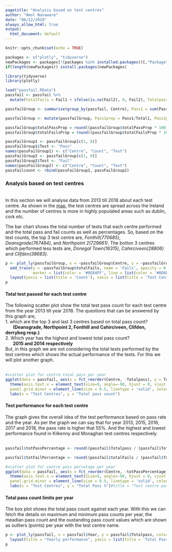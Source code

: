 ```yaml
---
pagetitle: "Analysis based on test centres"
author: "Amol Nanaware"
date: "06/12/2019"
always_allow_html: true
output:
  html_document: default
---
```


```r
knitr::opts_chunk$set(echo = TRUE)
```

```r
packages <- c("plotly", "tidyverse")
newPackages <- packages[!(packages %in% installed.packages()[,"Package"])]
if(length(newPackages)) install.packages(newPackages)

library(tidyverse)
library(plotly)

```

```r
load("passfail.RData")
passfail <- passfail %>% 
  mutate(totalFails = Fail1 + ifelse(is.na(Fail2), 0, Fail2), Totalpass = Pass1 + ifelse(is.na(Pass2), 0, Pass2))
```


```r

passfailGroup <- summarise(group_by(passfail, Centre), Pass1 = sum(Pass1), Fail1 = sum(Fail1), Total1 = sum(Total1), Pass2 = sum(Pass2, na.rm = T), Fail2 = sum(Fail2, na.rm = T), Total2 = sum(Total2, na.rm = T), Totalpass = sum(Totalpass), totalFails = sum(totalFails))

passfailGroup <- mutate(passfailGroup, Pass1prop = Pass1/Total1, Pass2prop = Pass2/Total2, totalPassProp = (Totalpass / (Total1 + Total2)), totalFailsProp = (totalFails / (Total1 + Total2)))

```


```r
passfailGroup$totalPassProp = round((passfailGroup$totalPassProp * 100), digits = 2)
passfailGroup$totalFailsProp = round((passfailGroup$totalFailsProp * 100), digits = 2)

passFailGroup1 <- passfailGroup[c(1, 8)]
passFailGroup1$Test <- "Pass"
names(passFailGroup1) <- c("Centre", "Count", "Test")
passFailGroup2 <- passfailGroup[c(1, 9)]
passFailGroup2$Test <- "Fail"
names(passFailGroup2) <- c("Centre", "Count", "Test")
passFailcount <- rbind(passFailGroup1, passFailGroup2)
```

### Analysis based on test centres
<br/>In this section we will analyse data from 2013 till 2018 about each test centre. As shown in the <a href = "https://github.com/NanawareAmol/R-project_Road-safety/blob/master/Result/loc_spread_across_ireland.JPG">map</a>, the test centres are spread across the Ireland and the number of centres is more in highly populated areas such as dublin, cork etc. 

The bar chart shows the total number of tests that each centre performed and the total pass and fail counts as well as percentages. So, based on the test counts, the top 3 test centre are, *Fonthill(770685)*, *Deansgrade(767484)*, and *Northpoint 2(729661)*. The botton 3 centres which performed less tests are, *Donegal Town(16315)*, *Cahirciveen(28806)* and *Clifden(38683)*.

```r
p <- plot_ly(passfailGroup, x = ~passfailGroup$Centre, y = ~passfailGroup$Totalpass, type = 'bar', name = 'Pass', text = paste("Total tests = ", (passfailGroup$Totalpass+passfailGroup$totalFails), "<br>Passed =", passfailGroup$totalPassProp,"%", "<br>Failed =", passfailGroup$totalFailsProp,"%"), opacity = 0.5, marker = list(color = '#3AC3E3', line = list(color = '#0D6EB0', width = 1))) %>%
  add_trace(y = ~passfailGroup$totalFails, name = 'Fails', opacity = 0.5,
            marker = list(color = '#0E84FF', line = list(color = '#0D6EB0', width = 1))) %>%
  layout(yaxis = list(title = 'Count'), xaxis = list(title = 'Test Centres'), barmode = 'stack')
p
```

#### <b>Total test passed for each test centre</b>
The following scatter plot show the total test pass count for each test centre from the year 2013 till year 2018. The questions that can be answered by this graph are, <br/>
1. which are the top 3 and last 3 centres based on total pass count?<br/>
&nbsp;&nbsp;&nbsp;&nbsp;&nbsp;&nbsp;<b>(Deansgrade, Northpoint 2, Fonthill and Cahirciveen, Clifden, derrybeg resp.)</b><br/>
2. Which year has the highest and lowest total pass count?<br/>
&nbsp;&nbsp;&nbsp;&nbsp;&nbsp;&nbsp;<b>2015 and 2014 respectively</b><br/>
But, in this graph we are not considering the total tests performed by the test centres which shows the actual performance of the tests. For this we will plot another graph.
<br/><br/>
```r
#scatter plot for centre total pass per year
ggplot(data = passfail, aes(x = fct_reorder(Centre, -Totalpass), y = Totalpass, color = Year,  size = Totalpass)) + geom_point(alpha = 0.5) + 
  theme(axis.text.x = element_text(size=9, angle=-90, hjust = 0, vjust = 0.5), axis.ticks.x = element_blank(), panel.background = element_rect(fill = "white", colour = "lightblue"),
  panel.grid.minor = element_line(size = 0.5, linetype = 'solid', colour = "lightblue")) + 
  labs(x = "Test Centres", y = "Totol pass count")
```

#### <b>Test performance for each test centre</b>
The graph gives the overall idea of the test performance based on pass rate and the year.
As per the graph we can say that for year 2013, 2015, 2016, 2017 and 2018, the pass rate is higher that 55%. And the highest and lowest performance found in Kilkenny and Monaghan test centres respectively.<br/><br/>
```r
passfail$totPassPercentage <- round((passfail$Totalpass / (passfail$Totalpass + passfail$totalFails)) * 100, digits = 2)

passfail$totFailPercentage <- round((passfail$totalFails / (passfail$Totalpass + passfail$totalFails)) * 100, digits = 2)

#scatter plot for centre pass percetage per year
ggplot(data = passfail, aes(x = fct_reorder(Centre, -totPassPercentage), y = totPassPercentage, color = Year,  size = totPassPercentage)) + geom_point(alpha = 0.5) + 
  theme(axis.text.x = element_text(size=9, angle=-90, hjust = 0, vjust = 0.5), axis.ticks.x = element_blank(), panel.background = element_rect(fill = "white", colour = "lightblue"),
  panel.grid.minor = element_line(size = 0.5, linetype = 'solid', colour = "lightblue")) + 
  labs(x = "Test Centres", y = "Total Pass %")#title = "Test centre pass% per year", 
```

#### <b>Total pass count limits per year</b>
The box plot shows the total pass count against each year. With this we can fetch the details on maximum and minimum pass counts per year, the meadian pass count and the oustanding pass count values which are shown as outliers (points) per year with the test centre name.<br>
```r
p <- plot_ly(passfail, x = passfail$Year, y = passfail$Totalpass, color = ~passfail$Year, type = "box", text = paste("Centre = ", passfail$Centre)) %>%
  layout(title = "Yearly performance", yaxis = list(title = 'Total Pass Count'), xaxis = list(title = 'Year'))
p
```












